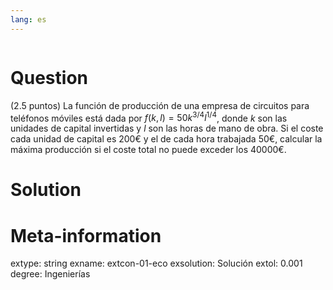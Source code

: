```yaml
---
lang: es
---
```


```r
```

Question
========
(2.5 puntos) La función de producción de una empresa de circuitos para teléfonos móviles está dada por $f(k,l) =
50k^{3/4}l^{1/4}$, donde $k$ son las unidades de capital invertidas y $l$ son las horas de mano de obra. Si el coste cada unidad de capital es 200€ y el de cada hora trabajada 50€, calcular la máxima producción si el coste total no puede exceder los 40000€.

Solution
========



Meta-information
================
extype: string
exname: extcon-01-eco
exsolution: Solución
extol: 0.001
degree: Ingenierías